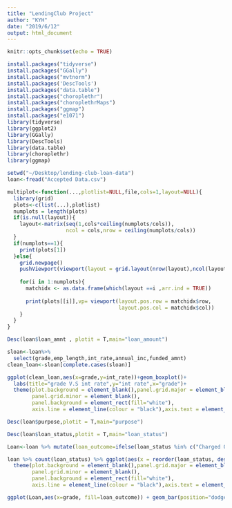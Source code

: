 ```yaml
---
title: "LendingClub Project"
author: "KYH"
date: "2019/6/12"
output: html_document
---
```


```r
knitr::opts_chunk$set(echo = TRUE)
```

```r
install.packages("tidyverse")
install.packages("GGally")
install.packages("mvtnorm")
install.packages('DescTools')
install.packages("data.table")
install.packages("choroplethr")
install.packages("choroplethrMaps")
install.packages("ggmap")
install.packages("e1071")
library(tidyverse)
library(ggplot2)
library(GGally)
library(DescTools)
library(data.table)
library(choroplethr)
library(ggmap)
```

```r
setwd("~/Desktop/lending-club-loan-data")
loan<-fread("Accepted Data.csv")
```

```r
multiplot<-function(...,plotlist=NULL,file,cols=1,layout=NULL){
  library(grid)
  plots<-c(list(...),plotlist)
  numplots = length(plots)
  if(is.null(layout)){
    layout<-matrix(seq(1,cols*ceiling(numplots/cols)),
                   ncol = cols,nrow = ceiling(numplots/cols))
  }
  if(numplots==1){
    print(plots[1])
  }else{
    grid.newpage()
    pushViewport(viewport(layout = grid.layout(nrow(layout),ncol(layout))))
    
    for(i in 1:numplots){
      matchidx <- as.data.frame(which(layout ==i ,arr.ind = TRUE))
      
      print(plots[[i]],vp= viewport(layout.pos.row = matchidx$row,
                                    layout.pos.col = matchidx$col))
    }
  }
}
```


```r
Desc(loan$loan_amnt , plotit = T,main="loan_amount")
```
```r
sloan<-loan%>%
  select(grade,emp_length,int_rate,annual_inc,funded_amnt)
clean_loan<-sloan[complete.cases(sloan)]
```


```r
ggplot(clean_loan,aes(x=grade,y=int_rate))+geom_boxplot()+
  labs(title="grade V.S int rate",y="int rate",x="grade")+
  theme(plot.background = element_blank(),panel.grid.major = element_blank(),
        panel.grid.minor = element_blank(),
        panel.background = element_rect(fill="white"),
        axis.line = element_line(colour = "black"),axis.text = element_text(size=13),plot.title = element_text(size=15,hjust = 0.5),axis.title=element_text(size=15))

```

```r
Desc(loan$purpose,plotit = T,main="purpose")
```

```r
Desc(loan$loan_status,plotit = T,main="loan_status")
```

```r
Loan<-loan %>% mutate(loan_outcome=ifelse(loan_status %in% c("Charged Off","Default"),"Charged Off",ifelse(loan_status == "Fully Paid","Fully Paid","No info")))

loan %>% count(loan_status) %>% ggplot(aes(x = reorder(loan_status, desc(n)), y = n)) + geom_col()+ylab("quantity") + coord_flip()+labs(title="loan_status",x="")+
  theme(plot.background = element_blank(),panel.grid.major = element_blank(),
        panel.grid.minor = element_blank(),
        panel.background = element_rect(fill="white"),
        axis.line = element_line(colour = "black"),axis.text = element_text(size=13),plot.title = element_text(size=15,hjust = 0.5),axis.title=element_text(size=15))


```

```r
ggplot(Loan,aes(x=grade, fill=loan_outcome)) + geom_bar(position="dodge")

```

